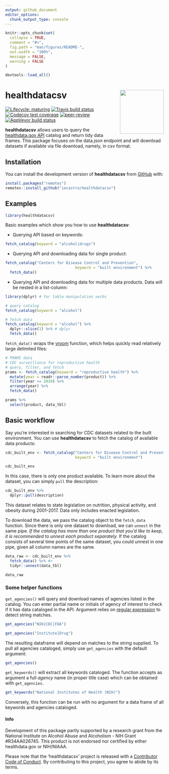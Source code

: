 ```yaml
---
output: github_document
editor_options: 
  chunk_output_type: console
---
```


<!-- README.md is generated from README.Rmd. Please edit that file -->

```r
knitr::opts_chunk$set(
  collapse = TRUE,
  comment = "#>",
  fig.path = "man/figures/README-",
  out.width = "100%",
  message = FALSE,
  warning = FALSE
)

devtools::load_all()

```

# healthdatacsv <img src='man/figures/logo.png' align="right" height="139" />

<!-- badges: start -->
[![Lifecycle: maturing](https://img.shields.io/badge/lifecycle-maturing-blue.svg)](https://www.tidyverse.org/lifecycle/#maturing)
[![Travis build status](https://travis-ci.org/iecastro/healthdatacsv.svg?branch=master)](https://travis-ci.org/iecastro/healthdatacsv)
[![Codecov test coverage](https://codecov.io/gh/iecastro/healthdatacsv/branch/master/graph/badge.svg)](https://codecov.io/gh/iecastro/healthdatacsv?branch=master)
[![peer-review](https://badges.ropensci.org/358_status.svg)](https://github.com/ropensci/software-review/issues/358)
[![AppVeyor build status](https://ci.appveyor.com/api/projects/status/github/iecastro/healthdatacsv?branch=master&svg=true)](https://ci.appveyor.com/project/iecastro/healthdatacsv)
<!-- badges: end -->

**healthdatacsv** allows users to query the [healthdata.gov API](https://healthdata.gov/node/25341) catalog and return tidy data frames. This package focuses on the data.json endpoint and will download datasets if available via file download, namely, in csv format.  

## Installation

You can install the development version of **healthdatacsv** from [GitHub](https://github.com/) with:

``` r
install.packages("remotes")
remotes::install_github("iecastro/healthdatacsv")

```

## Examples

```r
library(healthdatacsv)
```

Basic examples which show you how to use **healthdatacsv**:  

- Querying API based on keywords:  

```r
fetch_catalog(keyword = "alcohol|drugs")

```

- Querying API and downloading data for single product:  

```r
fetch_catalog("Centers for Disease Control and Prevention",
                               keyword = "built environment") %>% 
  fetch_data()

```

- Querying API and downloading data for multiple data products.  Data will be nested in a list-column:  

```r
library(dplyr) # for table manipulation verbs

# query catalog
fetch_catalog(keyword = "alcohol")

# fetch data
fetch_catalog(keyword = "alcohol") %>% 
  dplyr::slice(1) %>% # dplyr 
  fetch_data()

```

`fetch_data()` wraps the [vroom](https://vroom.r-lib.org/) function, which helps quickly read relatively large delimited files:  

```r
# PRAMS data
# CDC surveillance for reproductive health
# query, filter, and fetch
prams <- fetch_catalog(keyword = "reproductive health") %>% 
  mutate(year = readr::parse_number(product)) %>% 
  filter(year >= 2010) %>% 
  arrange(year) %>% 
  fetch_data()

prams %>% 
  select(product, data_tbl)

```


## Basic workflow

Say you're interested in searching for CDC datasets related to the built environment.  You can use **healthdatacsv** to fetch the catalog of available data products:

```r
cdc_built_env <- fetch_catalog("Centers for Disease Control and Prevention",
                               keyword = "built environment")

cdc_built_env

```

In this case, there is only one product available.  To learn more about the dataset, you can simply `pull` the description:

```r
cdc_built_env %>%
  dplyr::pull(description)

```

This dataset relates to state legislation on nutrition, physical activity, and obesity during 2001-2017.  Data only includes enacted legislation.

To download the data, we pass the catalog object to the `fetch_data` function.  Since there is only one dataset to download, we can `unnest` in the same pipe.  *If the catalog has more than one product that you'd like to keep, it is recommended to unnest each product separately.* If the catalog consists of several time points of the same dataset, you could unnest in one pipe, given all column names are the same. 


```r
data_raw <- cdc_built_env %>%
  fetch_data() %>% #> 
  tidyr::unnest(data_tbl)

data_raw
```


### Some helper functions

`get_agencies()` will query and download names of agencies listed in the catalog. You can enter partial name or initials of agency of interest to check if it has data cataloged in the API. Argument relies on [regular expression](https://stringr.tidyverse.org/articles/regular-expressions.html) to detect string matches.

```r

get_agencies("NIH|CDC|FDA")

get_agencies("Institute|Drug")

```

The resulting dataframe will depend on matches to the string supplied. To pull all agencies cataloged, simply use `get_agencies` with the default argument:

```r
get_agencies()
```

`get_keywords()` will extract all keywords cataloged. The function accepts as argument a full *agency* name (in proper title case) which can be obtained with `get_agencies`.  

```r
get_keywords("National Institutes of Health (NIH)")

```

Conversely, this function can be run with no argument for a data frame of all keywords and agencies cataloged.

#### Info

Development of this package partly supported by a research grant from the National Institute on Alcohol Abuse and Alcoholism - NIH Grant #R34AA026745. This product is not endorsed nor certified by either healthdata.gov or NIH/NIAAA.  

Please note that the 'healthdatacsv' project is released with a [Contributor Code of Conduct](.github/CODE_OF_CONDUCT.md). By contributing to this project, you agree to abide by its terms.  


